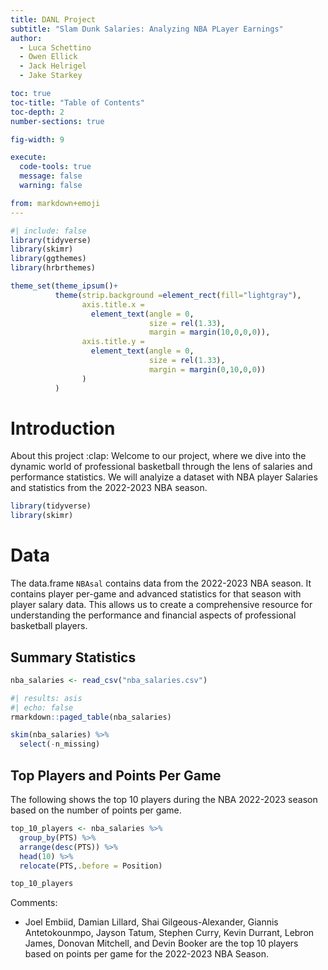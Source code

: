 ```yaml
---
title: DANL Project
subtitle: "Slam Dunk Salaries: Analyzing NBA PLayer Earnings"
author: 
  - Luca Schettino
  - Owen Ellick
  - Jack Helrigel
  - Jake Starkey

toc: true
toc-title: "Table of Contents"
toc-depth: 2
number-sections: true

fig-width: 9

execute:
  code-tools: true
  message: false
  warning: false

from: markdown+emoji
---
```

```r
#| include: false
library(tidyverse)
library(skimr)
library(ggthemes)
library(hrbrthemes)

theme_set(theme_ipsum()+
          theme(strip.background =element_rect(fill="lightgray"),
                axis.title.x = 
                  element_text(angle = 0,
                               size = rel(1.33),
                               margin = margin(10,0,0,0)),
                axis.title.y = 
                  element_text(angle = 0,
                               size = rel(1.33),
                               margin = margin(0,10,0,0))
                )
          )
```



# Introduction

About this project :clap:
Welcome to our project, where we dive into the dynamic world of professional basketball through the lens of salaries and performance statistics. We will analyize a dataset with NBA player Salaries and statistics from the 2022-2023 NBA season.

```r
library(tidyverse)
library(skimr)
```


# Data

The data.frame `NBAsal` contains data from the 2022-2023 NBA season. It contains player per-game and advanced statistics for that season with player salary data. This allows us to create a comprehensive resource for understanding the performance and financial aspects of professional basketball players.


## Summary Statistics

```r
nba_salaries <- read_csv("nba_salaries.csv")
```

```r
#| results: asis
#| echo: false
rmarkdown::paged_table(nba_salaries) 
```


```r
skim(nba_salaries) %>% 
  select(-n_missing)
```


## Top Players and Points Per Game

The following shows the top 10 players during the NBA 2022-2023 season based on the number of points per game.

```r
top_10_players <- nba_salaries %>% 
  group_by(PTS) %>% 
  arrange(desc(PTS)) %>% 
  head(10) %>% 
  relocate(PTS,.before = Position)

top_10_players
```

Comments:

- Joel Embiid, Damian Lillard, Shai Gilgeous-Alexander, Giannis Antetokounmpo, Jayson Tatum, Stephen Curry, Kevin Durrant, Lebron James, Donovan Mitchell, and Devin Booker are the top 10 players based on points per game for the 2022-2023 NBA Season.
